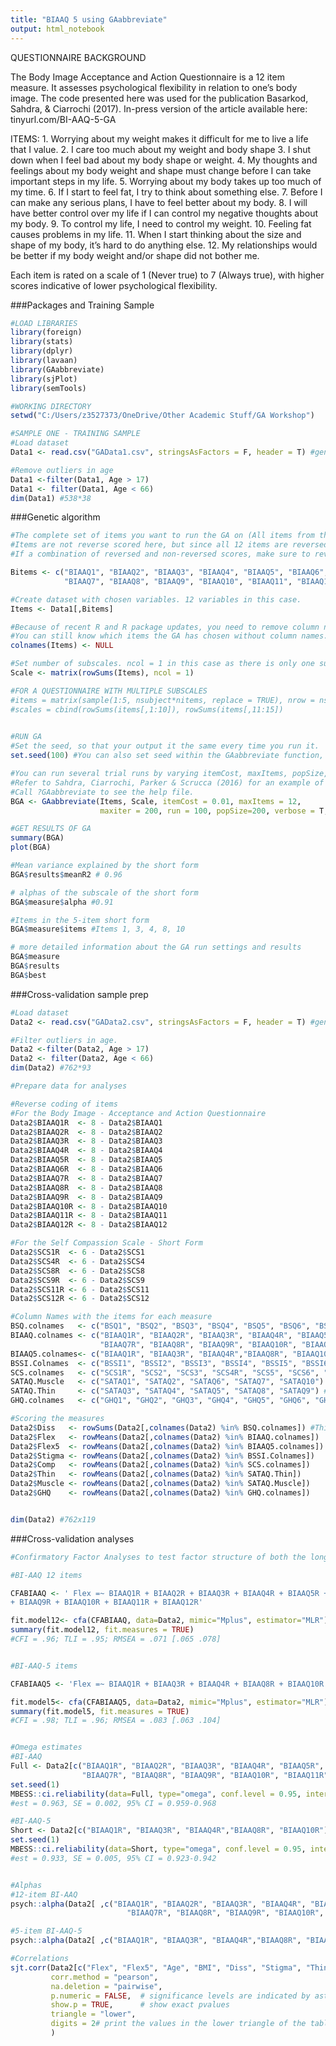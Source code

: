 ---
title: "BIAAQ 5 using GAabbreviate"
output: html_notebook
---
QUESTIONNAIRE BACKGROUND

The Body Image Acceptance and Action Questionnaire is a 12 item measure.
It assesses psychological flexibility in relation to one's body image. 
The code presented here was used for the publication Basarkod, Sahdra, & Ciarrochi (2017). 
In-press version of the article available here: tinyurl.com/BI-AAQ-5-GA

ITEMS: 
 1. Worrying about my weight makes it difficult for me to live a life that I value.
 2. I care too much about my weight and body shape
 3. I shut down when I feel bad about my body shape or weight.
 4. My thoughts and feelings about my body weight and shape must change before I can take important steps in my life.
 5. Worrying about my body takes up too much of my time.
 6. If I start to feel fat, I try to think about something else. 
 7. Before I can make any serious plans, I have to feel better about my body.
 8. I will have better control over my life if I can control my negative thoughts about my body.
 9. To control my life, I need to control my weight.
 10. Feeling fat causes problems in my life.
 11. When I start thinking about the size and shape of my body, it's hard to do anything else.
 12. My relationships would be better if my body weight and/or shape did not bother me.

Each item is rated on a scale of 1 (Never true) to 7 (Always true), with higher scores indicative of lower psychological flexibility. 


###Packages and Training Sample
```{r}

#LOAD LIBRARIES
library(foreign)
library(stats) 
library(dplyr) 
library(lavaan)
library(GAabbreviate) 
library(sjPlot)
library(semTools)

#WORKING DIRECTORY
setwd("C:/Users/z3527373/OneDrive/Other Academic Stuff/GA Workshop")

#SAMPLE ONE - TRAINING SAMPLE
#Load dataset
Data1 <- read.csv("GAData1.csv", stringsAsFactors = F, header = T) #general population American sample collected via Survey Monkey

#Remove outliers in age
Data1 <-filter(Data1, Age > 17)
Data1 <- filter(Data1, Age < 66)
dim(Data1) #538*38

```


###Genetic algorithm
```{r}
#The complete set of items you want to run the GA on (All items from the original 12-item BI-AAQ).
#Items are not reverse scored here, but since all 12 items are reversed, results of the GA will be the same with or without using reversed scores.
#If a combination of reversed and non-reversed scores, make sure to reverse score items before using GAabbreviate

Bitems <- c("BIAAQ1", "BIAAQ2", "BIAAQ3", "BIAAQ4", "BIAAQ5", "BIAAQ6",
            "BIAAQ7", "BIAAQ8", "BIAAQ9", "BIAAQ10", "BIAAQ11", "BIAAQ12")

#Create dataset with chosen variables. 12 variables in this case.
Items <- Data1[,Bitems]

#Because of recent R and R package updates, you need to remove column names before proceeding. 
#You can still know which items the GA has chosen without column names. 
colnames(Items) <- NULL 

#Set number of subscales. ncol = 1 in this case as there is only one subscale.
Scale <- matrix(rowSums(Items), ncol = 1) 

#FOR A QUESTIONNAIRE WITH MULTIPLE SUBSCALES
#items = matrix(sample(1:5, nsubject*nitems, replace = TRUE), nrow = nsubject, ncol = nitems)
#scales = cbind(rowSums(items[,1:10]), rowSums(items[,11:15])
               

#RUN GA
#Set the seed, so that your output it the same every time you run it.  
set.seed(100) #You can also set seed within the GAabbreviate function, but doing this beforehand is more precise. 

#You can run several trial runs by varying itemCost, maxItems, popSize, maxiter, etc.
#Refer to Sahdra, Ciarrochi, Parker & Scrucca (2016) for an example of how to use GAabbreviate.
#Call ?GAabbreviate to see the help file. 
BGA <- GAabbreviate(Items, Scale, itemCost = 0.01, maxItems = 12,
                    maxiter = 200, run = 100, popSize=200, verbose = T, crossVal = F, plot = T) 

#GET RESULTS OF GA
summary(BGA)
plot(BGA)

#Mean variance explained by the short form
BGA$results$meanR2 # 0.96

# alphas of the subscale of the short form
BGA$measure$alpha #0.91

#Items in the 5-item short form
BGA$measure$items #Items 1, 3, 4, 8, 10

# more detailed information about the GA run settings and results
BGA$measure
BGA$results
BGA$best

```

###Cross-validation sample prep
```{r}
#Load dataset
Data2 <- read.csv("GAData2.csv", stringsAsFactors = F, header = T) #general population American sample collected via Survey Monkey

#Filter outliers in age.
Data2 <-filter(Data2, Age > 17)
Data2 <- filter(Data2, Age < 66)
dim(Data2) #762*93

#Prepare data for analyses

#Reverse coding of items
#For the Body Image - Acceptance and Action Questionnaire
Data2$BIAAQ1R  <- 8 - Data2$BIAAQ1
Data2$BIAAQ2R  <- 8 - Data2$BIAAQ2
Data2$BIAAQ3R  <- 8 - Data2$BIAAQ3
Data2$BIAAQ4R  <- 8 - Data2$BIAAQ4
Data2$BIAAQ5R  <- 8 - Data2$BIAAQ5
Data2$BIAAQ6R  <- 8 - Data2$BIAAQ6
Data2$BIAAQ7R  <- 8 - Data2$BIAAQ7
Data2$BIAAQ8R  <- 8 - Data2$BIAAQ8
Data2$BIAAQ9R  <- 8 - Data2$BIAAQ9
Data2$BIAAQ10R <- 8 - Data2$BIAAQ10
Data2$BIAAQ11R <- 8 - Data2$BIAAQ11
Data2$BIAAQ12R <- 8 - Data2$BIAAQ12

#For the Self Compassion Scale - Short Form
Data2$SCS1R  <- 6 - Data2$SCS1
Data2$SCS4R  <- 6 - Data2$SCS4
Data2$SCS8R  <- 6 - Data2$SCS8
Data2$SCS9R  <- 6 - Data2$SCS9
Data2$SCS11R <- 6 - Data2$SCS11
Data2$SCS12R <- 6 - Data2$SCS12

#Column Names with the items for each measure
BSQ.colnames   <- c("BSQ1", "BSQ2", "BSQ3", "BSQ4", "BSQ5", "BSQ6", "BSQ7", "BSQ8") #Body Shape Questionnaire - 8C
BIAAQ.colnames <- c("BIAAQ1R", "BIAAQ2R", "BIAAQ3R", "BIAAQ4R", "BIAAQ5R", "BIAAQ6R",
                    "BIAAQ7R", "BIAAQ8R", "BIAAQ9R", "BIAAQ10R", "BIAAQ11R", "BIAAQ12R") #Body Image - Acceptance and Action Questionnaire
BIAAQ5.colnames<- c("BIAAQ1R", "BIAAQ3R", "BIAAQ4R","BIAAQ8R", "BIAAQ10R") #5-item short form of the BI-AAQ 
BSSI.Colnames  <- c("BSSI1", "BSSI2", "BSSI3", "BSSI4", "BSSI5", "BSSI6", "BSSI7", "BSSI8", "BSSI9", "BSSI10") #Brief Situations of Stigma Inventory
SCS.colnames   <- c("SCS1R", "SCS2", "SCS3", "SCS4R", "SCS5", "SCS6", "SCS7", "SCS8R", "SCS9R", "SCS10", "SCS11R", "SCS12R") #Self-Compassion Scale - Short Form
SATAQ.Muscle   <- c("SATAQ1", "SATAQ2", "SATAQ6", "SATAQ7", "SATAQ10") #Thin internalisation subscale of the Sociocultural Attitudes Towards Appearance Questionnaire-4
SATAQ.Thin     <- c("SATAQ3", "SATAQ4", "SATAQ5", "SATAQ8", "SATAQ9") #Muscle internalisation subscale of the Sociocultural Attitudes Towards Appearance Questionnaire-4
GHQ.colnames   <- c("GHQ1", "GHQ2", "GHQ3", "GHQ4", "GHQ5", "GHQ6", "GHQ7", "GHQ8", "GHQ9", "GHQ10", "GHQ11", "GHQ12") #General Health Questionnaire - 12

#Scoring the measures
Data2$Diss   <- rowSums(Data2[,colnames(Data2) %in% BSQ.colnames]) #This is RowSums so that you can create a subset of people scoring 19 and over. 
Data2$Flex   <- rowMeans(Data2[,colnames(Data2) %in% BIAAQ.colnames])
Data2$Flex5  <- rowMeans(Data2[,colnames(Data2) %in% BIAAQ5.colnames])
Data2$Stigma <- rowMeans(Data2[,colnames(Data2) %in% BSSI.Colnames])
Data2$Comp   <- rowMeans(Data2[,colnames(Data2) %in% SCS.colnames])
Data2$Thin   <- rowMeans(Data2[,colnames(Data2) %in% SATAQ.Thin])
Data2$Muscle <- rowMeans(Data2[,colnames(Data2) %in% SATAQ.Muscle])
Data2$GHQ    <- rowMeans(Data2[,colnames(Data2) %in% GHQ.colnames])


dim(Data2) #762x119 

```



###Cross-validation analyses
```{r}
#Confirmatory Factor Analyses to test factor structure of both the long and short form BI-AAQ

#BI-AAQ 12 items

CFABIAAQ <- ' Flex =~ BIAAQ1R + BIAAQ2R + BIAAQ3R + BIAAQ4R + BIAAQ5R + BIAAQ6R + BIAAQ7R + BIAAQ8R 
+ BIAAQ9R + BIAAQ10R + BIAAQ11R + BIAAQ12R'

fit.model12<- cfa(CFABIAAQ, data=Data2, mimic="Mplus", estimator="MLR")
summary(fit.model12, fit.measures = TRUE)
#CFI = .96; TLI = .95; RMSEA = .071 [.065 .078]


#BI-AAQ-5 items

CFABIAAQ5 <- 'Flex =~ BIAAQ1R + BIAAQ3R + BIAAQ4R + BIAAQ8R + BIAAQ10R'

fit.model5<- cfa(CFABIAAQ5, data=Data2, mimic="Mplus", estimator="MLR")
summary(fit.model5, fit.measures = TRUE)
#CFI = .98; TLI = .96; RMSEA = .083 [.063 .104]


#Omega estimates
#BI-AAQ
Full <- Data2[c("BIAAQ1R", "BIAAQ2R", "BIAAQ3R", "BIAAQ4R", "BIAAQ5R", "BIAAQ6R",
                "BIAAQ7R", "BIAAQ8R", "BIAAQ9R", "BIAAQ10R", "BIAAQ11R", "BIAAQ12R")]
set.seed(1)
MBESS::ci.reliability(data=Full, type="omega", conf.level = 0.95, interval.type="bca", B=1000)
#est = 0.963, SE = 0.002, 95% CI = 0.959-0.968

#BI-AAQ-5
Short <- Data2[c("BIAAQ1R", "BIAAQ3R", "BIAAQ4R","BIAAQ8R", "BIAAQ10R")]
set.seed(1)
MBESS::ci.reliability(data=Short, type="omega", conf.level = 0.95, interval.type="bca", B=1000) 
#est = 0.933, SE = 0.005, 95% CI = 0.923-0.942


#Alphas
#12-item BI-AAQ
psych::alpha(Data2[ ,c("BIAAQ1R", "BIAAQ2R", "BIAAQ3R", "BIAAQ4R", "BIAAQ5R", "BIAAQ6R",
                          "BIAAQ7R", "BIAAQ8R", "BIAAQ9R", "BIAAQ10R", "BIAAQ11R", "BIAAQ12R")])

#5-item BI-AAQ-5
psych::alpha(Data2[ ,c("BIAAQ1R", "BIAAQ3R", "BIAAQ4R","BIAAQ8R", "BIAAQ10R")])

#Correlations
sjt.corr(Data2[c("Flex", "Flex5", "Age", "BMI", "Diss", "Stigma", "Thin", "Muscle", "Comp", "GHQ")] ,
         corr.method = "pearson",
         na.deletion = "pairwise",
         p.numeric = FALSE,  # significance levels are indicated by asterisks
         show.p = TRUE,      # show exact pvalues
         triangle = "lower",
         digits = 2# print the values in the lower triangle of the table
         )


```

